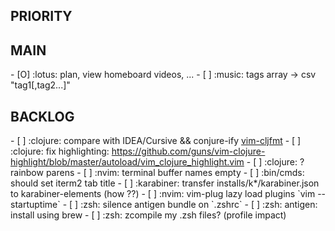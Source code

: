 == PRIORITY ==

== MAIN ==
- [O] :lotus: plan, view homeboard videos, ...
- [ ] :music: tags array -> csv "tag1[,tag2...]"

== BACKLOG ==
- [ ] :clojure: compare with IDEA/Cursive && conjure-ify [[https://github.com/venantius/vim-cljfmt/tree/master/plugin|vim-cljfmt]]
- [ ] :clojure: fix highlighting: https://github.com/guns/vim-clojure-highlight/blob/master/autoload/vim_clojure_highlight.vim
- [ ] :clojure: ? rainbow parens
- [ ] :nvim: terminal buffer names empty
- [ ] :bin/cmds: should set iterm2 tab title
- [ ] :karabiner: transfer installs/k*/karabiner.json to karabiner-elements (how ??)
- [ ] :nvim: vim-plug lazy load plugins `vim --startuptime`
- [ ] :zsh: silence antigen bundle on `.zshrc`
- [ ] :zsh: antigen: install using brew
- [ ] :zsh: zcompile my .zsh files? (profile impact)
